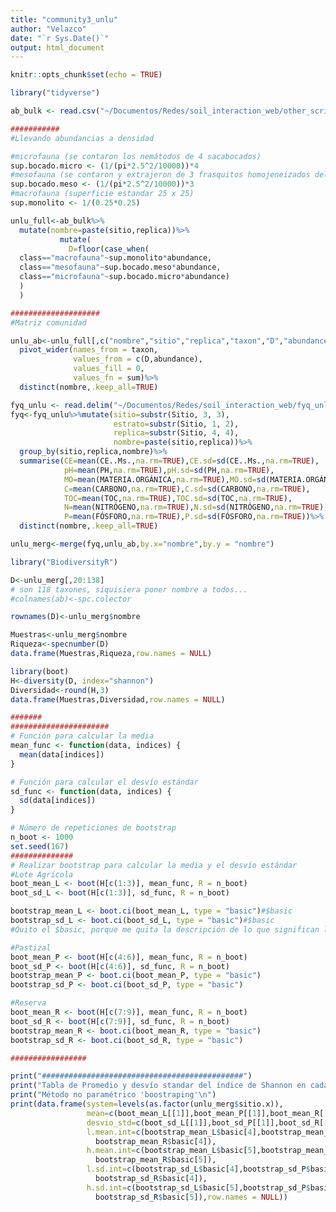 ```yaml
---
title: "community3_unlu"
author: "Velazco"
date: "`r Sys.Date()`"
output: html_document
---
```


```r
knitr::opts_chunk$set(echo = TRUE)
```


<!-- Lo primero a considerar. Es que el análisis de la comunidad en conjunto 
deberá hacerce por réplica
Cada fracción de la fauna tienen sus características particulares
Macrofauna tenemos Hoja, 0-10 y 0-20, 
Mesofauna tenemos Hoja, fragmentado, humus, 0-10
Microfauna, nemátodos, tenemos 0-10 

Con respecto a los pesos corporales tenemos para la Macro todos,
para los microartrópodos algunos
y para nemátodos una muestra de 100 en promedios

Muestra de sueo tenemos: 
0-10 y 10-20 para MO, N, P, y 10-20 suman CE y pH

Para resp tenemos por réplica

Lo más apropiado será hacer una matriz general de la comunidad. 

Luego ir fragmentando el análisis-->

```r

library("tidyverse")

ab_bulk <- read.csv("~/Documentos/Redes/soil_interaction_web/other_scripts/ab_bulk.txt", sep="")

###########
#Llevando abundancias a densidad

#microfauna (se contaron los nemátodos de 4 sacabocados)
sup.bocado.micro <- (1/(pi*2.5^2/10000))*4
#mesofauna (se contaron y extrajeron de 3 frasquitos homojeneizados del monolito)
sup.bocado.meso <- (1/(pi*2.5^2/10000))*3
#macrofauna (superficie estandar 25 x 25)
sup.monolito <- 1/(0.25*0.25)

unlu_full<-ab_bulk%>%
  mutate(nombre=paste(sitio,replica))%>%
           mutate(
             D=floor(case_when(
  class=="macrofauna"~sup.monolito*abundance,
  class=="mesofauna"~sup.bocado.meso*abundance,
  class=="microfauna"~sup.bocado.micro*abundance)
  )
  )

####################
#Matriz comunidad

unlu_ab<-unlu_full[,c("nombre","sitio","replica","taxon","D","abundance")] %>% 
  pivot_wider(names_from = taxon,
              values_from = c(D,abundance),
              values_fill = 0,
              values_fn = sum)%>%
  distinct(nombre,.keep_all=TRUE)


```


```r

fyq_unlu <- read.delim("~/Documentos/Redes/soil_interaction_web/fyq_unlu.txt")
fyq<-fyq_unlu%>%mutate(sitio=substr(Sitio, 3, 3),
                       estrato=substr(Sitio, 1, 2),
                       replica=substr(Sitio, 4, 4),
                       nombre=paste(sitio,replica))%>%
  group_by(sitio,replica,nombre)%>%
  summarise(CE=mean(CE..Ms.,na.rm=TRUE),CE.sd=sd(CE..Ms.,na.rm=TRUE),
            pH=mean(PH,na.rm=TRUE),pH.sd=sd(PH,na.rm=TRUE),
            MO=mean(MATERIA.ORGÁNICA,na.rm=TRUE),MO.sd=sd(MATERIA.ORGÁNICA,na.rm=TRUE),
            C=mean(CARBONO,na.rm=TRUE),C.sd=sd(CARBONO,na.rm=TRUE),
            TOC=mean(TOC,na.rm=TRUE),TOC.sd=sd(TOC,na.rm=TRUE),
            N=mean(NITRÓGENO,na.rm=TRUE),N.sd=sd(NITRÓGENO,na.rm=TRUE),
            P=mean(FÓSFORO,na.rm=TRUE),P.sd=sd(FÓSFORO,na.rm=TRUE))%>%
  distinct(nombre,.keep_all=TRUE)

unlu_merg<-merge(fyq,unlu_ab,by.x="nombre",by.y = "nombre")

```


```r
library("BiodiversityR") 

D<-unlu_merg[,20:138]
# son 118 taxones, siquisiera poner nombre a todos...
#colnames(ab)<-spc.colector

rownames(D)<-unlu_merg$nombre

Muestras<-unlu_merg$nombre
Riqueza<-specnumber(D)
data.frame(Muestras,Riqueza,row.names = NULL)

```


```r
library(boot)
H<-diversity(D, index="shannon")
Diversidad<-round(H,3)
data.frame(Muestras,Diversidad,row.names = NULL)

#######
######################
# Función para calcular la media
mean_func <- function(data, indices) {
  mean(data[indices])
}

# Función para calcular el desvío estándar
sd_func <- function(data, indices) {
  sd(data[indices])
}

# Número de repeticiones de bootstrap
n_boot <- 1000
set.seed(167)
##############
# Realizar bootstrap para calcular la media y el desvío estándar
#Lote Agrícola
boot_mean_L <- boot(H[c(1:3)], mean_func, R = n_boot)
boot_sd_L <- boot(H[c(1:3)], sd_func, R = n_boot)

bootstrap_mean_L <- boot.ci(boot_mean_L, type = "basic")#$basic
bootstrap_sd_L <- boot.ci(boot_sd_L, type = "basic")#$basic
#Quito el $basic, porque me quita la descripción de lo que significan los valores

#Pastizal
boot_mean_P <- boot(H[c(4:6)], mean_func, R = n_boot)
boot_sd_P <- boot(H[c(4:6)], sd_func, R = n_boot)
bootstrap_mean_P <- boot.ci(boot_mean_P, type = "basic")
bootstrap_sd_P <- boot.ci(boot_sd_P, type = "basic")

#Reserva
boot_mean_R <- boot(H[c(7:9)], mean_func, R = n_boot)
boot_sd_R <- boot(H[c(7:9)], sd_func, R = n_boot)
bootstrap_mean_R <- boot.ci(boot_mean_R, type = "basic")
bootstrap_sd_R <- boot.ci(boot_sd_R, type = "basic")

#################

print("#############################################")
print("Tabla de Promedio y desvío standar del índice de Shannon en cada sistema de uso del suelo")
print("Método no paramétrico 'boostraping'\n")
print(data.frame(system=levels(as.factor(unlu_merg$sitio.x)),
                 mean=c(boot_mean_L[[1]],boot_mean_P[[1]],boot_mean_R[[1]]),
                 desvio_std=c(boot_sd_L[[1]],boot_sd_P[[1]],boot_sd_R[[1]]),
                 l.mean.int=c(bootstrap_mean_L$basic[4],bootstrap_mean_P$basic[4],
                   bootstrap_mean_R$basic[4]),
                 h.mean.int=c(bootstrap_mean_L$basic[5],bootstrap_mean_P$basic[5],
                   bootstrap_mean_R$basic[5]),
                 l.sd.int=c(bootstrap_sd_L$basic[4],bootstrap_sd_P$basic[4],
                   bootstrap_sd_R$basic[4]),
                 h.sd.int=c(bootstrap_sd_L$basic[5],bootstrap_sd_P$basic[5],
                   bootstrap_sd_R$basic[5]),row.names = NULL))

```



<!-- Rango abundancias 
https://ciespinosa.github.io/AlphaDiversidad/medidas-de-diversidad.html#modelos-de-abundancia-de-especies
-->
